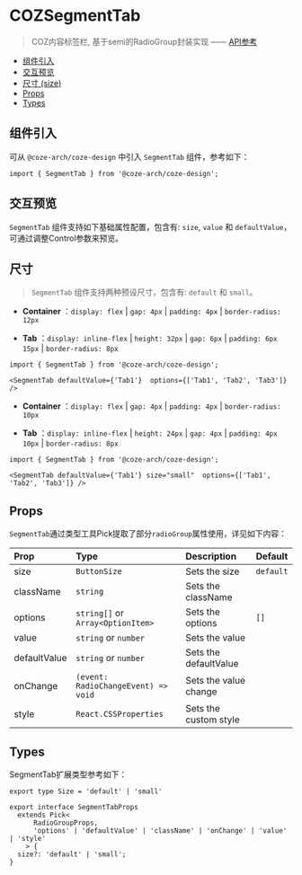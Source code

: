 

<Meta of={SegmentTabStories} name="Docs" />

# COZSegmentTab

> COZ内容标签栏, 基于semi的RadioGroup封装实现    —— [API参考](https://semi.design/zh-CN/input/radio)

- [组件引入](#组件引入)
- [交互预览](#交互预览)
- [尺寸 (size)](#尺寸)
- [Props](#props)
- [Types](#types)

## 组件引入
可从 `@coze-arch/coze-design` 中引入 `SegmentTab` 组件，参考如下：

```tsx
import { SegmentTab } from '@coze-arch/coze-design';
```

## 交互预览
`SegmentTab` 组件支持如下基础属性配置，包含有: `size`, `value` 和 `defaultValue`，可通过调整Control参数来预览。

<Canvas of={SegmentTabStories.Default} />

<Controls  />

## 尺寸
> `SegmentTab` 组件支持两种预设尺寸，包含有: `default` 和 `small`。
<Story of={SegmentTabStories.Default} />

- **Container** ：`display: flex` | `gap: 4px` | `padding: 4px` | `border-radius: 12px`

- **Tab** ：`display: inline-flex` | `height: 32px` | `gap: 6px` | `padding: 6px 15px` | `border-radius: 8px`

```tsx
import { SegmentTab } from '@coze-arch/coze-design';

<SegmentTab defaultValue={'Tab1'}  options={['Tab1', 'Tab2', 'Tab3']} />
```

<Story of={SegmentTabStories.Size} />

- **Container** ：`display: flex` | `gap: 4px` | `padding: 4px` | `border-radius: 10px`

- **Tab** ：`display: inline-flex` | `height: 24px` | `gap: 4px` | `padding: 4px 10px` | `border-radius: 8px`

```tsx
import { SegmentTab } from '@coze-arch/coze-design';

<SegmentTab defaultValue={'Tab1'} size="small"  options={['Tab1', 'Tab2', 'Tab3']} />
```

## Props
`SegmentTab`通过类型工具Pick提取了部分`radioGroup`属性使用，详见如下内容：

| Prop         | Type                                | Description           | Default   |
|:-------------|:------------------------------------|:----------------------|:----------|
| size         | `ButtonSize`                        | Sets the size         | `default` |
| className    | `string`                            | Sets the className    |           |
| options      | `string[]` or `Array<OptionItem>`   | Sets the options      | `[]`      |
| value        | `string` or `number`                | Sets the value        |           |
| defaultValue | `string` or `number`                | Sets the defaultValue |           |
| onChange     | `(event: RadioChangeEvent) => void` | Sets the value change |           |
| style        | `React.CSSProperties`               | Sets the custom style |           |


## Types
SegmentTab扩展类型参考如下：

```tsx
export type Size = 'default' | 'small'
```

```tsx
export interface SegmentTabProps
  extends Pick<
      RadioGroupProps,
      'options' | 'defaultValue' | 'className' | 'onChange' | 'value' | 'style'
    > {
  size?: 'default' | 'small';
}
```

